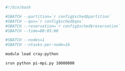 ```bash
#!/bin/bash

#SBATCH --partition=`r config$sched$partition`
#SBATCH --qos=`r config$sched$qos`
#SBATCH --reservation=`r config$sched$reservation`
#SBATCH --time=00:05:00

#SBATCH --nodes=1
#SBATCH --ntasks-per-node=16

module load cray-python

srun python pi-mpi.py 10000000
```